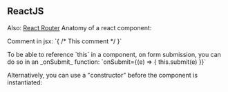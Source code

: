 == ReactJS ==
Also: [[React Router]]
Anatomy of a react component:

{{{class="javascript"
import React from 'react';

class FirstComponent extends React.Component {
  render() {
    return (
      <p>Hello</p>
    )
  }
}
// 'return' can only return one element! If you need more than one, wrap the elements in a div       
export default FirstComponent;
}}}

Comment in jsx: `{ /* This comment */ }`


To be able to reference `this` in a component, on form submission, you can do so in an _onSubmit_ function: `onSubmit={(e) => { this.submit(e) }}`

Alternatively, you can use a "constructor" before the component is instantiated:
{{{class="javascript"
class FirstCompnent extends React.Component {
  constructor() {
    super();
    this.submit = this.submit.bind(this);
}}}


